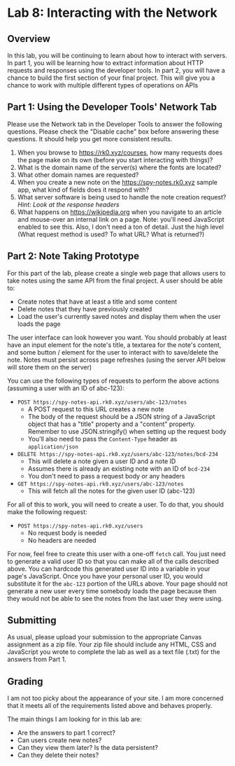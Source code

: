 
# Lab 8: Interacting with the Network

## Overview

In this lab, you will be continuing to learn about how to interact with servers. In part 1, you will be learning how to extract information about HTTP requests and responses using the developer tools. In part 2, you will have a chance to build the first section of your final project. This will give you a chance to work with multiple different types of operations on APIs

## Part 1: Using the Developer Tools' Network Tab

Please use the Network tab in the Developer Tools to answer the following questions. Please check the "Disable cache" box before answering these questions. It should help you get more consistent results.

1. When you browse to <https://rk0.xyz/courses>, how many requests does the page make on its own (before you start interacting with things)?
1. What is the domain name of the server(s) where the fonts are located?
1. What other domain names are requested?
1. When you create a new note on the <https://spy-notes.rk0.xyz> sample app, what kind of fields does it respond with?
1. What server software is being used to handle the note creation request? *Hint: Look at the response headers*
1. What happens on <https://wikipedia.org> when you navigate to an article and mouse-over an internal link on a page. Note: you'll need JavaScript enabled to see this. Also, I don't need a ton of detail. Just the high level (What request method is used? To what URL? What is returned?)

## Part 2: Note Taking Prototype

For this part of the lab, please create a single web page that allows users to take notes using the same API from the final project. A user should be able to:

- Create notes that have at least a title and some content
- Delete notes that they have previously created
- Load the user's currently saved notes and display them when the user loads the page

The user interface can look however you want. You should probably at least have an input element for the note's title, a textarea for the note's content, and some button / element for the user to interact with to save/delete the note. Notes must persist across page refreshes (using the server API below will store them on the server)

You can use the following types of requests to perform the above actions (assuming a user with an ID of abc-123):

- `POST https://spy-notes-api.rk0.xyz/users/abc-123/notes`
    - A POST request to this URL creates a new note
    - The body of the request should be a JSON string of a JavaScript object that has a "title" property and a "content" property. Remember to use JSON.stringify() when setting up the request body
    - You'll also need to pass the `Content-Type` header as `application/json`
- `DELETE https://spy-notes-api.rk0.xyz/users/abc-123/notes/bcd-234`
    - This will delete a note given a user ID and a note ID
    - Assumes there is already an existing note with an ID of `bcd-234`
    - You don't need to pass a request body or any headers
- `GET https://spy-notes-api.rk0.xyz/users/abc-123/notes`
    - This will fetch all the notes for the given user ID (abc-123)

For all of this to work, you will need to create a user. To do that, you should make the following request:

- `POST https://spy-notes-api.rk0.xyz/users`
    - No request body is needed
    - No headers are needed

For now, feel free to create this user with a one-off `fetch` call. You just need to generate a valid user ID so that you can make all of the calls described above. You can hardcode this generated user ID into a variable in your page's JavaScript. Once you have your personal user ID, you would substitute it for the `abc-123` portion of the URLs above. Your page should not generate a new user every time somebody loads the page because then they would not be able to see the notes from the last user they were using.

## Submitting

As usual, please upload your submission to the appropriate Canvas assignment as a zip file. Your zip file should include any HTML, CSS and JavaScript you wrote to complete the lab as well as a text file (.txt) for the answers from Part 1.

## Grading
I am not too picky about the appearance of your site. I am more concerned that it meets all of the requirements listed above and behaves properly.

The main things I am looking for in this lab are: 

- Are the answers to part 1 correct?
- Can users create new notes?
- Can they view them later? Is the data persistent?
- Can they delete their notes?
